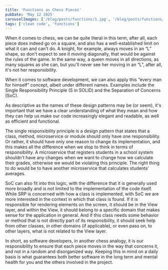 ```yaml
---
title: 'Functions as Chess Pieces'
pubDate: 'May 12 2025'
carouselImages: ['/blog/posts/functions/1.jpg', '/blog/posts/functions/2.jpg', '/blog/posts/functions/3.jpg', '/blog/posts/functions/4.jpg', '/blog/posts/functions/5.jpg', '/blog/posts/functions/6.jpg', '/blog/posts/functions/7.jpg', '/blog/posts/functions/8.jpg', '/blog/posts/functions/9.jpg', '/blog/posts/functions/10.jpg']
tags: ['clean code', 'functions']
---
```

When it comes to chess, we can be quite literal in this term, after all, each piece does indeed go on a square, and also has a well-established limit on what it can and can't do. A knight, for example, always moves in an “L” shape, so don't expect to see it moving diagonally, that would be against the rules of the game. In the same way, a queen moves in all directions, as many squares as she can, but you'll never see her moving in an “L”, after all, it's not her responsibility.

When it comes to software development, we can also apply this “every man for himself” concept, albeit under different names. Examples include the Single Responsibility Principle (S in SOLID) and the Separation of Concerns (SoC).

As descriptive as the names of these design patterns may be (or seem), it's important that we have a clear understanding of what they mean and how they can help us make our code increasingly elegant and readable, as well as efficient and functional.

The single responsibility principle is a design pattern that states that a class, method, microservice or module should only have one responsibility. Or rather, it should have only one reason to change its implementation, and this makes all the difference when we stop to think in terms of responsibility. A microservice that registers students in a school system shouldn't have any changes when we want to change how we calculate their grades, otherwise we would be violating this principle. The right thing to do would be to have another microservice that calculates students' averages.

SoC can also fit into this logic, with the difference that it is generally used more broadly and is not limited to the implementation of the code itself. While SRP is concerned with how a class is implemented, with SoC we are more interested in the context in which that class is found. If it is responsible for rendering elements on the screen, it should be in the View layer, and within the View, it should belong to a specific domain that makes sense for the application in general. And if this class needs some behavior or method that is not directly part of its responsibility, it should seek help from other classes, in other domains (if applicable), or even pass on, to other layers, what is not related to the View layer.

In short, as software developers, in another chess analogy, it is our responsibility to ensure that each piece moves in the way that concerns it, and not in a random and disorganized way. Keeping this in mind on a daily basis is what guarantees both better software in the long term and mental health for you and the others involved in the project.